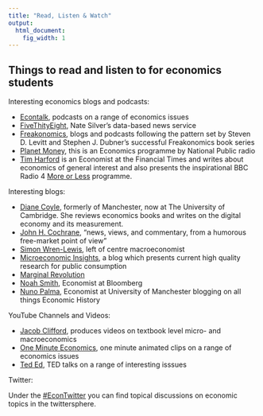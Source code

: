 ```yaml
---
title: "Read, Listen & Watch"
output:
  html_document:
    fig_width: 1
---
```


## Things to read and listen to for economics students {#reading}

Interesting economics blogs and podcasts:

* [Econtalk](http://www.econtalk.org/){target="_blank"}, podcasts on a range of economics issues  
* [FiveThityEight](https://fivethirtyeight.com/economics/){target="_blank"}, Nate Silver's data-based news service  
* [Freakonomics](http://freakonomics.com/){target="_blank"}, blogs and podcasts following the pattern set by Steven D. Levitt and Stephen J. Dubner's successful Freakonomics book series   
* [Planet Money](http://planetmoney.com/){target="_blank"}, this is an Economics programme by National Public radio  
* [Tim Harford](http://timharford.com/){target="_blank"} is an Economist at the Financial Times and writes about economics of general interest and also presents the inspirational BBC Radio 4 [More or Less](https://www.bbc.co.uk/programmes/p02nrss1){target="_blank"} programme.


Interesting blogs:

* [Diane Coyle](http://www.enlightenmenteconomics.com/blog/){target="_blank"}, formerly of Manchester, now at The University of Cambridge. She reviews economics books and writes on the digital economy and its measurement.  
* [John H. Cochrane](https://johnhcochrane.blogspot.com/){target="_blank"}, "news, views, and commentary, from a humorous free-market point of view"  
* [Simon Wren-Lewis](https://mainlymacro.blogspot.com/){target="_blank"}, left of centre macroeconomist 
* [Microeconomic Insights](https://microeconomicinsights.org/){target="_blank"}, a blog which presents current high quality research for public consumption  
* [Marginal Revolution](https://marginalrevolution.com/){target="_blank"}
* [Noah Smith](http://noahpinionblog.blogspot.com/){target="_blank"}, Economist at Bloomberg
* [Nuno Palma](https://nofuturepast.wordpress.com/){target="_blank"}, Economist at University of Manchester blogging on all things Economic History


YouTube Channels and Videos:

* [Jacob Clifford](https://www.youtube.com/user/ACDCLeadership){target="_blank"}, produces videos on textbook level micro- and macroeconomics  
* [One Minute Economics](https://www.youtube.com/channel/UCpsroJwsVKQvRH3ZqdvRetQ){target="_blank"}, one minute animated clips on a range of economics issues  
* [Ted Ed](https://www.youtube.com/user/TEDEducation){target="_blank"}, TED talks on a range of interesting isssues  

Twitter:

Under the [#EconTwitter](https://twitter.com/search?q=%23EconTwitter&src=typd){target="_blank"} you can find topical discussions on economic topics in the twittersphere. 
